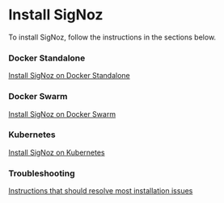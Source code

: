 # Install SigNoz

To install SigNoz, follow the instructions in the sections below.

### Docker Standalone

[Install SigNoz on Docker Standalone](/docs/install/docker/)

### Docker Swarm

[Install SigNoz on Docker Swarm](/docs/install/docker-swarm/)

### Kubernetes

[Install SigNoz on Kubernetes](/docs/install/kubernetes/)

### Troubleshooting

[Instructions that should resolve most installation issues](/docs/install/troubleshooting/)